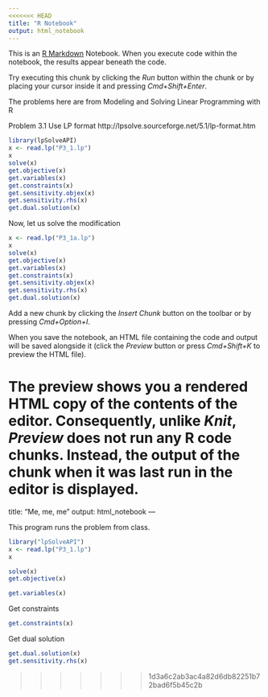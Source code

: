 ```yaml
---
<<<<<<< HEAD
title: "R Notebook"
output: html_notebook
---
```


This is an [R Markdown](http://rmarkdown.rstudio.com) Notebook. When you execute code within the notebook, the results appear beneath the code. 

Try executing this chunk by clicking the *Run* button within the chunk or by placing your cursor inside it and pressing *Cmd+Shift+Enter*. 

The problems here are from Modeling and Solving Linear Programming with R

Problem 3.1
Use LP format http://lpsolve.sourceforge.net/5.1/lp-format.htm

```r
library(lpSolveAPI)
x <- read.lp("P3_1.lp")
x
solve(x)
get.objective(x)
get.variables(x)
get.constraints(x)
get.sensitivity.objex(x)
get.sensitivity.rhs(x)
get.dual.solution(x)
```

Now, let us solve the modification
```r
x <- read.lp("P3_1a.lp")
x
solve(x)
get.objective(x)
get.variables(x)
get.constraints(x)
get.sensitivity.objex(x)
get.sensitivity.rhs(x)
get.dual.solution(x)
```

Add a new chunk by clicking the *Insert Chunk* button on the toolbar or by pressing *Cmd+Option+I*.

When you save the notebook, an HTML file containing the code and output will be saved alongside it (click the *Preview* button or press *Cmd+Shift+K* to preview the HTML file). 

The preview shows you a rendered HTML copy of the contents of the editor. Consequently, unlike *Knit*, *Preview* does not run any R code chunks. Instead, the output of the chunk when it was last run in the editor is displayed.
=======
title: "Me, me, me"
output: html_notebook
---

This program runs the problem from class.

```r
library("lpSolveAPI")
x <- read.lp("P3_1.lp")
x
```
```r
solve(x)
get.objective(x)
```
```r
get.variables(x)
```

Get constraints
```r
get.constraints(x)
```

Get dual solution
```r
get.dual.solution(x)
get.sensitivity.rhs(x)
```
>>>>>>> 1d3a6c2ab3ac4a82d6db82251b72bad6f5b45c2b

